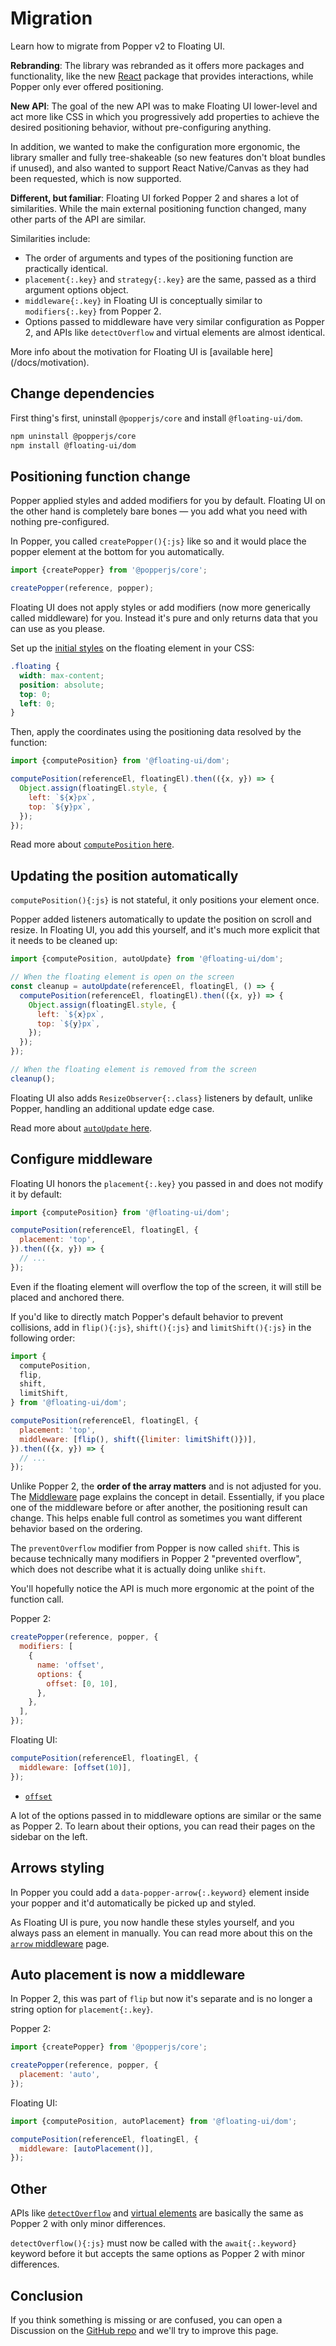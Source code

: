 <PageCard>

# Migration

Learn how to migrate from Popper v2 to Floating UI.

</PageCard>

**Rebranding**: The library was rebranded as it offers more
packages and functionality, like the new [React](/docs/react)
package that provides interactions, while Popper only ever
offered positioning.

**New API**: The goal of the new API was to make Floating UI
lower-level and act more like CSS in which you progressively add
properties to achieve the desired positioning behavior, without
pre-configuring anything.

In addition, we wanted to make the configuration more ergonomic,
the library smaller and fully tree-shakeable (so new features
don't bloat bundles if unused), and also wanted to support React
Native/Canvas as they had been requested, which is now supported.

**Different, but familiar**: Floating UI forked Popper 2 and
shares a lot of similarities. While the main external positioning
function changed, many other parts of the API are similar.

Similarities include:

- The order of arguments and types of the positioning function
  are practically identical.
- `placement{:.key}` and `strategy{:.key}` are the same, passed
  as a third argument options object.
- `middleware{:.key}` in Floating UI is conceptually similar to
  `modifiers{:.key}` from Popper 2.
- Options passed to middleware have very similar configuration as
  Popper 2, and APIs like `detectOverflow` and virtual elements
  are almost identical.

<Notice gap="above">
  More info about the motivation for Floating UI is [available
  here](/docs/motivation).
</Notice>

## Change dependencies

First thing's first, uninstall `@popperjs/core` and install
`@floating-ui/dom`.

```diff
npm uninstall @popperjs/core
npm install @floating-ui/dom
```

## Positioning function change

Popper applied styles and added modifiers for you by default.
Floating UI on the other hand is completely bare bones — you add
what you need with nothing pre-configured.

In Popper, you called `createPopper(){:js}` like so and it would
place the popper element at the bottom for you automatically.

```js
import {createPopper} from '@popperjs/core';

createPopper(reference, popper);
```

Floating UI does not apply styles or add modifiers (now more
generically called middleware) for you. Instead it's pure and
only returns data that you can use as you please.

Set up the [initial styles](/docs/computePosition#initial-layout)
on the floating element in your CSS:

```css
.floating {
  width: max-content;
  position: absolute;
  top: 0;
  left: 0;
}
```

Then, apply the coordinates using the positioning data resolved
by the function:

```js
import {computePosition} from '@floating-ui/dom';

computePosition(referenceEl, floatingEl).then(({x, y}) => {
  Object.assign(floatingEl.style, {
    left: `${x}px`,
    top: `${y}px`,
  });
});
```

Read more about [`computePosition` here](/docs/computePosition).

## Updating the position automatically

`computePosition(){:js}` is not stateful, it only positions your
element once.

Popper added listeners automatically to update the position on
scroll and resize. In Floating UI, you add this yourself, and
it's much more explicit that it needs to be cleaned up:

```js
import {computePosition, autoUpdate} from '@floating-ui/dom';

// When the floating element is open on the screen
const cleanup = autoUpdate(referenceEl, floatingEl, () => {
  computePosition(referenceEl, floatingEl).then(({x, y}) => {
    Object.assign(floatingEl.style, {
      left: `${x}px`,
      top: `${y}px`,
    });
  });
});

// When the floating element is removed from the screen
cleanup();
```

Floating UI also adds `ResizeObserver{:.class}` listeners by
default, unlike Popper, handling an additional update edge case.

Read more about [`autoUpdate` here](/docs/autoUpdate).

## Configure middleware

Floating UI honors the `placement{:.key}` you passed in and does
not modify it by default:

```js
import {computePosition} from '@floating-ui/dom';

computePosition(referenceEl, floatingEl, {
  placement: 'top',
}).then(({x, y}) => {
  // ...
});
```

Even if the floating element will overflow the top of the screen,
it will still be placed and anchored there.

If you'd like to directly match Popper's default behavior to
prevent collisions, add in `flip(){:js}`, `shift(){:js}` and
`limitShift(){:js}` in the following order:

```js
import {
  computePosition,
  flip,
  shift,
  limitShift,
} from '@floating-ui/dom';

computePosition(referenceEl, floatingEl, {
  placement: 'top',
  middleware: [flip(), shift({limiter: limitShift()})],
}).then(({x, y}) => {
  // ...
});
```

Unlike Popper 2, the **order of the array matters** and is not
adjusted for you. The [Middleware](/docs/middleware) page
explains the concept in detail. Essentially, if you place one of
the middleware before or after another, the positioning result
can change. This helps enable full control as sometimes you want
different behavior based on the ordering.

The `preventOverflow` modifier from Popper is now called `shift`.
This is because technically many modifiers in Popper 2 "prevented
overflow", which does not describe what it is actually doing
unlike `shift`.

You'll hopefully notice the API is much more ergonomic at the
point of the function call.

Popper 2:

```js
createPopper(reference, popper, {
  modifiers: [
    {
      name: 'offset',
      options: {
        offset: [0, 10],
      },
    },
  ],
});
```

Floating UI:

```js
computePosition(referenceEl, floatingEl, {
  middleware: [offset(10)],
});
```

- [`offset`](/docs/offset)

A lot of the options passed in to middleware options are similar
or the same as Popper 2. To learn about their options, you can
read their pages on the sidebar on the left.

## Arrows styling

In Popper you could add a `data-popper-arrow{:.keyword}` element
inside your popper and it'd automatically be picked up and
styled.

As Floating UI is pure, you now handle these styles yourself, and
you always pass an element in manually. You can read more about
this on the [`arrow` middleware](/docs/arrow) page.

## Auto placement is now a middleware

In Popper 2, this was part of `flip` but now it's separate and is
no longer a string option for `placement{:.key}`.

Popper 2:

```js
import {createPopper} from '@popperjs/core';

createPopper(reference, popper, {
  placement: 'auto',
});
```

Floating UI:

```js
import {computePosition, autoPlacement} from '@floating-ui/dom';

computePosition(referenceEl, floatingEl, {
  middleware: [autoPlacement()],
});
```

## Other

APIs like [`detectOverflow`](/docs/detectOverflow) and
[virtual elements](/docs/virtual-elements) are basically the same
as Popper 2 with only minor differences.

`detectOverflow(){:js}` must now be called with the
`await{:.keyword}` keyword before it but accepts the same options
as Popper 2 with minor differences.

## Conclusion

If you think something is missing or are confused, you can open a
Discussion on the
[GitHub repo](https://github.com/floating-ui/floating-ui) and
we'll try to improve this page.
